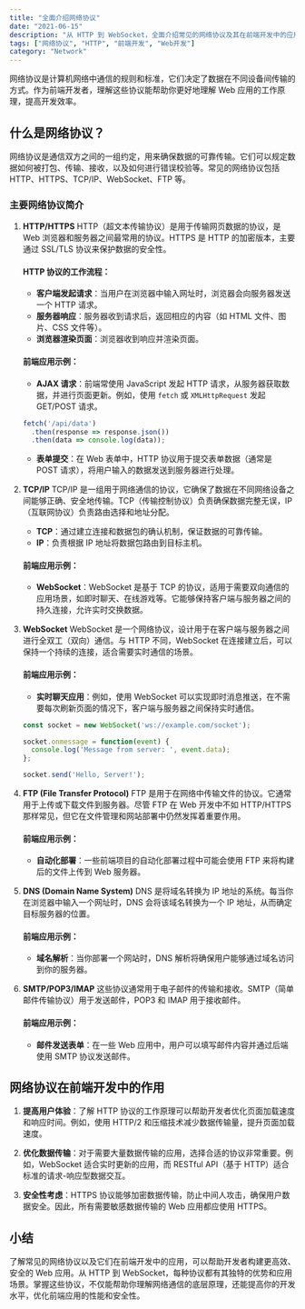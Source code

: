 ```yaml
---
title: "全面介绍网络协议"
date: "2021-06-15"
description: "从 HTTP 到 WebSocket，全面介绍常见的网络协议及其在前端开发中的应用。"
tags: ["网络协议", "HTTP", "前端开发", "Web开发"]
category: "Network"
---
```


网络协议是计算机网络中通信的规则和标准，它们决定了数据在不同设备间传输的方式。作为前端开发者，理解这些协议能帮助你更好地理解 Web 应用的工作原理，提高开发效率。

## 什么是网络协议？

网络协议是通信双方之间的一组约定，用来确保数据的可靠传输。它们可以规定数据如何被打包、传输、接收，以及如何进行错误校验等。常见的网络协议包括 HTTP、HTTPS、TCP/IP、WebSocket、FTP 等。

### 主要网络协议简介

1. **HTTP/HTTPS**
   HTTP（超文本传输协议）是用于传输网页数据的协议，是 Web 浏览器和服务器之间最常用的协议。HTTPS 是 HTTP 的加密版本，主要通过 SSL/TLS 协议来保护数据的安全性。

   #### HTTP 协议的工作流程：
   - **客户端发起请求**：当用户在浏览器中输入网址时，浏览器会向服务器发送一个 HTTP 请求。
   - **服务器响应**：服务器收到请求后，返回相应的内容（如 HTML 文件、图片、CSS 文件等）。
   - **浏览器渲染页面**：浏览器收到响应并渲染页面。

   #### 前端应用示例：
   - **AJAX 请求**：前端常使用 JavaScript 发起 HTTP 请求，从服务器获取数据，并进行页面更新。例如，使用 `fetch` 或 `XMLHttpRequest` 发起 GET/POST 请求。
   ```javascript
   fetch('/api/data')
     .then(response => response.json())
     .then(data => console.log(data));
   ```
   - **表单提交**：在 Web 表单中，HTTP 协议用于提交表单数据（通常是 POST 请求），将用户输入的数据发送到服务器进行处理。

2. **TCP/IP**
   TCP/IP 是一组用于网络通信的协议，它确保了数据在不同网络设备之间能够正确、安全地传输。TCP（传输控制协议）负责确保数据完整无误，IP（互联网协议）负责路由选择和地址分配。

   - **TCP**：通过建立连接和数据包的确认机制，保证数据的可靠传输。
   - **IP**：负责根据 IP 地址将数据包路由到目标主机。

   #### 前端应用示例：
   - **WebSocket**：WebSocket 是基于 TCP 的协议，适用于需要双向通信的应用场景，如即时聊天、在线游戏等。它能够保持客户端与服务器之间的持久连接，允许实时交换数据。

3. **WebSocket**
   WebSocket 是一个网络协议，设计用于在客户端与服务器之间进行全双工（双向）通信。与 HTTP 不同，WebSocket 在连接建立后，可以保持一个持续的连接，适合需要实时通信的场景。

   #### 前端应用示例：
   - **实时聊天应用**：例如，使用 WebSocket 可以实现即时消息推送，在不需要每次刷新页面的情况下，客户端与服务器之间保持实时通信。
   ```javascript
   const socket = new WebSocket('ws://example.com/socket');
   
   socket.onmessage = function(event) {
     console.log('Message from server: ', event.data);
   };
   
   socket.send('Hello, Server!');
   ```

4. **FTP (File Transfer Protocol)**
   FTP 是用于在网络中传输文件的协议。它通常用于上传或下载文件到服务器。尽管 FTP 在 Web 开发中不如 HTTP/HTTPS 那样常见，但它在文件管理和网站部署中仍然发挥着重要作用。

   #### 前端应用示例：
   - **自动化部署**：一些前端项目的自动化部署过程中可能会使用 FTP 来将构建后的文件上传到 Web 服务器。

5. **DNS (Domain Name System)**
   DNS 是将域名转换为 IP 地址的系统。每当你在浏览器中输入一个网址时，DNS 会将该域名转换为一个 IP 地址，从而确定目标服务器的位置。

   #### 前端应用示例：
   - **域名解析**：当你部署一个网站时，DNS 解析将确保用户能够通过域名访问到你的服务器。

6. **SMTP/POP3/IMAP**
   这些协议通常用于电子邮件的传输和接收。SMTP（简单邮件传输协议）用于发送邮件，POP3 和 IMAP 用于接收邮件。

   #### 前端应用示例：
   - **邮件发送表单**：在一些 Web 应用中，用户可以填写邮件内容并通过后端使用 SMTP 协议发送邮件。

## 网络协议在前端开发中的作用

1. **提高用户体验**：了解 HTTP 协议的工作原理可以帮助开发者优化页面加载速度和响应时间。例如，使用 HTTP/2 和压缩技术减少数据传输量，提升页面加载速度。
   
2. **优化数据传输**：对于需要大量数据传输的应用，选择合适的协议非常重要。例如，WebSocket 适合实时更新的应用，而 RESTful API（基于 HTTP）适合标准的请求-响应型数据交互。

3. **安全性考虑**：HTTPS 协议能够加密数据传输，防止中间人攻击，确保用户数据安全。因此，所有需要敏感数据传输的 Web 应用都应使用 HTTPS。

## 小结

了解常见的网络协议以及它们在前端开发中的应用，可以帮助开发者构建更高效、安全的 Web 应用。从 HTTP 到 WebSocket，每种协议都有其独特的优势和应用场景。掌握这些协议，不仅能帮助你理解网络通信的底层原理，还能提高你的开发水平，优化前端应用的性能和安全性。
